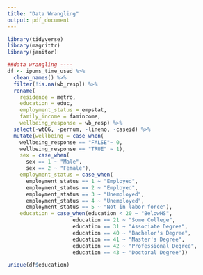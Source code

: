 ```yaml
---
title: "Data Wrangling"
output: pdf_document
---
```


```r
library(tidyverse)
library(magrittr)
library(janitor)
```

```r
##data wrangling ----
df <- ipums_time_used %>% 
  clean_names() %>%
  filter(!is.na(wb_resp)) %>%
  rename(
    residence = metro, 
    education = educ, 
    employment_status = empstat,
    family_income = famincome, 
    wellbeing_response = wb_resp) %>% 
  select(-wt06, -pernum, -lineno, -caseid) %>%
  mutate(wellbeing = case_when(
    wellbeing_response == "FALSE"~ 0, 
    wellbeing_response == "TRUE" ~ 1),
    sex = case_when(
      sex == 1 ~ "Male",
      sex == 2 ~ "Female"),
    employment_status = case_when(
      employment_status == 1 ~ "Employed",
      employment_status == 2 ~ "Employed", 
      employment_status == 3 ~ "Unemployed",
      employment_status == 4 ~ "Unemployed",
      employment_status == 5 ~ "Not in labor force"),
    education = case_when(education < 20 ~ "BelowHS",
                     education == 21 ~ "Some College",
                     education == 31 ~ "Associate Degree",
                     education == 40 ~ "Bachelor's Degree",
                     education == 41 ~ "Master's Degree",
                     education == 42 ~ "Professional Degree",
                     education == 43 ~ "Doctoral Degree"))

```

```r
unique(df$education)

```

